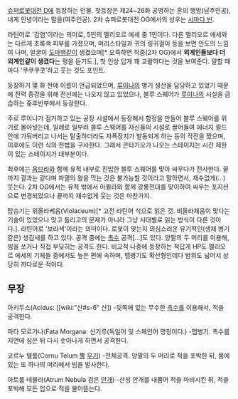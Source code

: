 [[슈퍼로봇대전 D]]에 등장하는 인물. 첫등장은 제24~26화 공명하는 혼의 행방(남주인공), 내게 안녕이라는 말을(여주인공). 2차 슈퍼로봇대전 OG에서의 성우는 [[시마다 빈]].
 
라틴어로 '감염'이라는 의미로, 5인의 멜리오르 에세 중 1인이다. 다른 멜리오르 에세와는 다르게 초록색 피부를 가졌으며, 머리스타일과 귀의 링귀걸이 등을 보면 인도의 느낌이 나며, 얼굴이 [[도마뱀]]같이 생겼으며[* 오죽하면 작중(2차 OG)에서 '''외계인들보다 더 외계인같이 생겼다'''는 평을 듣기도.], 첫 인상 답게 꽤 교활하다는 것을 보여준다. 말할 때 마다 '쿠쿠쿠쿳'하고 웃는 것도 포인트.

등장하기 몇 화 전에 이름이 언급되었으며, [[루이나]]의 병기 생산을 담당하고 있었기 때문에 전력 증강을 위해 전선에는 나오지 않고 있었으나, 블루 스웨어가 [[루이나]]의 시설을 급습하는 중후반부에서 등장한다. 

주로 루이나가 점거하고 있는 공장 시설에서 등장해서 함정을 만들어 블루 스웨어를 위기로 몰아넣는데, 일례로 일부러 블루 스웨어를 자신들의 시설로 끌어들여 에너지 필드 안에 가둬버리고 나서는 탈출하더라도 자폭장치가 발동되게 하는 등의 작전을 짰으며, 이후에도 이런 식의 전법을 구사한다. 그래서 콘타기오가 나오는 스테이지는 시간 제한이 있는 스테이지가 대부분이다.

최후에는 [[움브라]]와 함께 유적 내부로 진입한 블루 스웨어를 맞아 싸우다가 전사한다. 끝까지 결과는 같다며 파멸의 왕을 막는 것은 불가능할 것이라고 말하면서, 재수없게(...) 웃는다. 2차 OG에서는 유적 밖에서 아퀼라와 함께 강룡전대를 맞이하여 싸우는 포지션으로 변경되었으나 끝까지 재수없게 웃는 것은 마찬가지.

탑승기는 위올라케움(Violaceum)[* 고전 라틴어 식으로 읽은 것. 비올라체움이 맞다는 기술이 있었으나 맞고 틀리고의 문제가 아니라 그냥 시대별로 읽는 방식이 다른 것이다.]. 라틴어로 '보라색'이라는 의미이다.
로봇이 맞는지 의심스러운 유기적인(생체 병기 같은) 생김새를 하고 있다. 공격 중에는 [[촉수]] 공격[...]도 있다. 양팔의 두 머리를 이용해, 빔을 쏘거나 직접 부딪히는 공격도 한다. 비교적 나중에 등장하는 적답게 HP도 멜리오르 에세의 기체들 중에서도 높은 편에 속하며, 맵병기도 확산형인데다 범위도 넓어서 상당히 까다로운 적이다. 

== 무장 ==

아키두스(Acidus: [[wiki:"산#s-6" 산])
-뒷쪽에 있는 무수한 [[촉수]]를 이용해서, 적을 공격한다.

파타 모르가나(Fata Morgana: 신기루(독일어 및 스페인어 명칭이다.)
-맵병기. 촉수를 지면에 심은 뒤 다시 솟아나게 하면서 공격한다.

코르누 텔룸(Cornu Telum [[뿔]] [[무기]])
-전체공격. 양팔의 두 머리로 적을 포박한 뒤, 몸에 있는 또 하나의 머리에서 빔을 발사한다.

아트룸 네불라(Atrum Nebula 검은 [[안개]])
-산성 안개를 내뿜어 적을 마비시킨 뒤, 적을 포박해 모든 입으로 적을 물어뜯는다.
